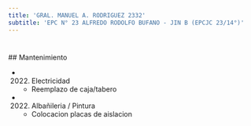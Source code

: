 ```yaml
---
title: 'GRAL. MANUEL A. RODRIGUEZ 2332'
subtitle: 'EPC N° 23 ALFREDO RODOLFO BUFANO - JIN B (EPCJC 23/14°)'
---
```


#


 ## Mantenimiento

*  (2022) Electricidad 
    + Reemplazo de caja/tabero

*  (2022) Albañileria / Pintura 
    + Colocacion placas de aislacion



